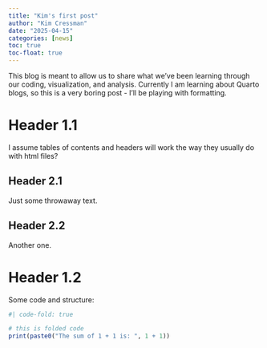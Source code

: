 ```yaml
---
title: "Kim's first post"
author: "Kim Cressman"
date: "2025-04-15"
categories: [news]
toc: true
toc-float: true
---
```


This blog is meant to allow us to share what we've been learning through our coding, visualization, and analysis. Currently I am learning about Quarto blogs, so this is a very boring post - I'll be playing with formatting.

# Header 1.1

I assume tables of contents and headers will work the way they usually do with html files?

## Header 2.1

Just some throwaway text.

## Header 2.2

Another one.

# Header 1.2

Some code and structure:

```r
#| code-fold: true

# this is folded code
print(paste0("The sum of 1 + 1 is: ", 1 + 1))
```
